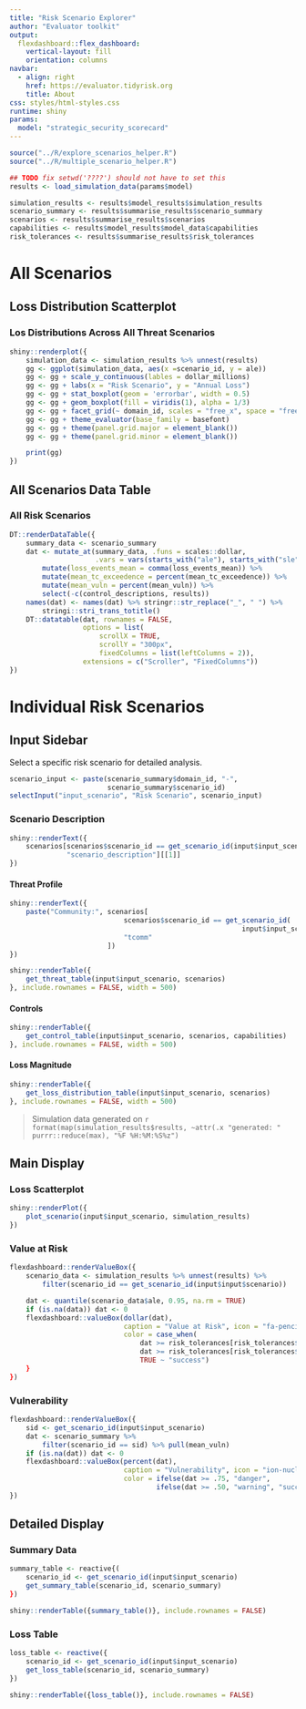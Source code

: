 ```yaml
---
title: "Risk Scenario Explorer"
author: "Evaluator toolkit"
output:
  flexdashboard::flex_dashboard:
    vertical-layout: fill
    orientation: columns
navbar:
  - align: right
    href: https://evaluator.tidyrisk.org
    title: About
css: styles/html-styles.css
runtime: shiny
params:
  model: "strategic_security_scorecard"
---
```


```r
source("../R/explore_scenarios_helper.R")
source("../R/multiple_scenario_helper.R")
```

```r
## TODO fix setwd('????') should not have to set this
results <- load_simulation_data(params$model)

simulation_results <- results$model_results$simulation_results
scenario_summary <- results$summarise_results$scenario_summary
scenarios <- results$summarise_results$scenarios
capabilities <- results$model_results$model_data$capabilities
risk_tolerances <- results$summarise_results$risk_tolerances
```

All Scenarios {data-icon="fa-users" data-orientation=rows}
========================================================================

Loss Distribution Scatterplot
------------------------------------------------------------------------

### Los Distributions Across All Threat Scenarios {.no-title}

```r
shiny::renderplot({
    simulation_data <- simulation_results %>% unnest(results)
    gg <- ggplot(simulation_data, aes(x =scenario_id, y = ale))
    gg <- gg + scale_y_continuous(lables = dollar_millions)
    gg <- gg + labs(x = "Risk Scenario", y = "Annual Loss")
    gg <- gg + stat_boxplot(geom = 'errorbar', width = 0.5)
    gg <- gg + geom_boxplot(fill = viridis(1), alpha = 1/3)
    gg <- gg + facet_grid(~ domain_id, scales = "free_x", space = "free_x", switch = "x")
    gg <- gg + theme_evaluator(base_family = basefont)
    gg <- gg + theme(panel.grid.major = element_blank())
    gg <- gg + theme(panel.grid.minor = element_blank())

    print(gg)
})
```

All Scenarios Data Table
------------------------------------------------------------------------

### All Risk Scenarios

```r
DT::renderDataTable({
    summary_data <- scenario_summary
    dat <- mutate_at(summary_data, .funs = scales::dollar,
                     .vars = vars(starts_with("ale"), starts_with("sle"))) %>%
        mutate(loss_events_mean = comma(loss_events_mean)) %>%
        mutate(mean_tc_exceedence = percent(mean_tc_exceedence)) %>%
        mutate(mean_vuln = percent(mean_vuln)) %>%
        select(-c(control_descriptions, results))
    names(dat) <- names(dat) %>% stringr::str_replace("_", " ") %>%
        stringi::stri_trans_totitle()
    DT::datatable(dat, rownames = FALSE,
                  options = list(
                      scrollX = TRUE,
                      scrollY = "300px",
                      fixedColumns = list(leftColumns = 2)),
                  extensions = c("Scroller", "FixedColumns"))
})
```

Individual Risk Scenarios {data-icon="fa-user"}
========================================================================

Input Sidebar {.sidebar data-width=500}
------------------------------------------------------------------------
Select a specific risk scenario for detailed analysis.

```r
scenario_input <- paste(scenario_summary$domain_id, "-",
                        scenario_summary$scenario_id)
selectInput("input_scenario", "Risk Scenario", scenario_input)
```

### Scenario Description
```r
shiny::renderText({
    scenarios[scenarios$scenario_id == get_scenario_id(input$input_scenario),
              "scenario_description"][[1]]
})
```

#### Threat Profile
``` r
shiny::renderText({
    paste("Community:", scenarios[
                            scenarios$scenario_id == get_scenario_id(
                                                         input$input_scenario),
                            "tcomm"
                        ])
})

shiny::renderTable({
    get_threat_table(input$input_scenario, scenarios)
}, include.rownames = FALSE, width = 500)
```

#### Controls
```r
shiny::renderTable({
    get_control_table(input$input_scenario, scenarios, capabilities)
}, include.rownames = FALSE, width = 500)
```

#### Loss Magnitude
```r
shiny::renderTable({
    get_loss_distribution_table(input$input_scenario, scenarios)
}, include.rownames = FALSE, width = 500)
```

> Simulation data generated on `r format(map(simulation_results$results, ~attr(.x "generated: "
purrr::reduce(max), "%F %H:%M:%S%z")`

Main Display {data-width=450}
------------------------------------------------------------------------

### Loss Scatterplot

```r
shiny::renderPlot({
    plot_scenario(input$input_scenario, simulation_results)
})
```

### Value at Risk

```r
flexdashboard::renderValueBox({
    scenario_data <- simulation_results %>% unnest(results) %>%
        filter(scenario_id == get_scenario_id(input$input$scenario))

    dat <- quantile(scenario_data$ale, 0.95, na.rm = TRUE)
    if (is.na(data)) dat <- 0
    flexdashboard::valueBox(dollar(dat),
                            caption = "Value at Risk", icon = "fa-pencil",
                            color = case_when(
                                dat >= risk_tolerances[risk_tolerances$level == "high", ]$amount ~ "danger",
                                dat >= risk_tolerances[risk_tolerances$level == "medium", ]$amount ~ "warning",
                                TRUE ~ "success")
    }
})
```
### Vulnerability

```r
flexdashboard::renderValueBox({
    sid <- get_scenario_id(input$input_scenario)
    dat <- scenario_summary %>%
        filter(scenario_id == sid) %>% pull(mean_vuln)
    if (is.na(dat)) dat <- 0
    flexdashboard::valueBox(percent(dat),
                            caption = "Vulnerability", icon = "ion-nuclear",
                            color = ifelse(dat >= .75, "danger",
                                    ifelse(dat >= .50, "warning", "success")))
})

```

Detailed Display {data-width=350}
------------------------------------------------------------------------

### Summary Data

```r
summary_table <- reactive{(
    scenario_id <- get_scenario_id(input$input_scenario)
    get_summary_table(scenario_id, scenario_summary)
})

shiny::renderTable({summary_table()}, include.rownames = FALSE)
```

### Loss Table

```r
loss_table <- reactive({
    scenario_id <- get_scenario_id(input$input_scenario)
    get_loss_table(scenario_id, scenario_summary)
})

shiny::renderTable({loss_table()}, include.rownames = FALSE)
```
